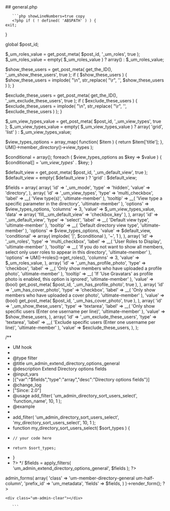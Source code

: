 

<div class="phpdocumentor-element -file">
    ## general.php

        

    
       ```php showLineNumbers=true copy
       <?php if ( ! defined( 'ABSPATH' ) ) {
	exit;
}

global $post_id;

$_um_roles_value = get_post_meta( $post_id, '_um_roles', true );
$_um_roles_value = empty( $_um_roles_value ) ? array() : $_um_roles_value;

$show_these_users = get_post_meta( get_the_ID(), '_um_show_these_users', true );
if ( $show_these_users ) {
	$show_these_users = implode( "\n", str_replace( "\r", '', $show_these_users ) );
}

$exclude_these_users = get_post_meta( get_the_ID(), '_um_exclude_these_users', true );
if ( $exclude_these_users ) {
	$exclude_these_users = implode( "\n", str_replace( "\r", '', $exclude_these_users ) );
}

$_um_view_types_value = get_post_meta( $post_id, '_um_view_types', true );
$_um_view_types_value = empty( $_um_view_types_value ) ? array( 'grid', 'list' ) : $_um_view_types_value;

$view_types_options = array_map(
	function( $item ) {
		return $item['title'];
	},
	UM()->member_directory()->view_types
);

$conditional = array();
foreach ( $view_types_options as $key => $value ) {
	$conditional[] = '_um_view_types_' . $key;
}

$default_view = get_post_meta( $post_id, '_um_default_view', true );
$default_view = empty( $default_view ) ? 'grid' : $default_view;

$fields = array(
	array(
		'id'    => '_um_mode',
		'type'  => 'hidden',
		'value' => 'directory',
	),
	array(
		'id'      => '_um_view_types',
		'type'    => 'multi_checkbox',
		'label'   => __( 'View type(s)', 'ultimate-member' ),
		'tooltip' => __( 'View type a specific parameter in the directory', 'ultimate-member' ),
		'options' => $view_types_options,
		'columns' => 3,
		'value'   => $_um_view_types_value,
		'data'    => array( 'fill__um_default_view' => 'checkbox_key' ),
	),
	array(
		'id'          => '_um_default_view',
		'type'        => 'select',
		'label'       => __( 'Default view type', 'ultimate-member' ),
		'tooltip'     => __( 'Default directory view type', 'ultimate-member' ),
		'options'     => $view_types_options,
		'value'       => $default_view,
		'conditional' => array( implode( '|', $conditional ), '~', 1 ),
	),
	array(
		'id'      => '_um_roles',
		'type'    => 'multi_checkbox',
		'label'   => __( 'User Roles to Display', 'ultimate-member' ),
		'tooltip' => __( 'If you do not want to show all members, select only user roles to appear in this directory', 'ultimate-member' ),
		'options' => UM()->roles()->get_roles(),
		'columns' => 3,
		'value'   => $_um_roles_value,
	),
	array(
		'id'      => '_um_has_profile_photo',
		'type'    => 'checkbox',
		'label'   => __( 'Only show members who have uploaded a profile photo', 'ultimate-member' ),
		'tooltip' => __( 'If \'Use Gravatars\' as profile photo is enabled, this option is ignored', 'ultimate-member' ),
		'value'   => (bool) get_post_meta( $post_id, '_um_has_profile_photo', true ),
	),
	array(
		'id'    => '_um_has_cover_photo',
		'type'  => 'checkbox',
		'label' => __( 'Only show members who have uploaded a cover photo', 'ultimate-member' ),
		'value' => (bool) get_post_meta( $post_id, '_um_has_cover_photo', true ),
	),
	array(
		'id'    => '_um_show_these_users',
		'type'  => 'textarea',
		'label' => __( 'Only show specific users (Enter one username per line)', 'ultimate-member' ),
		'value' => $show_these_users,
	),
	array(
		'id'    => '_um_exclude_these_users',
		'type'  => 'textarea',
		'label' => __( 'Exclude specific users (Enter one username per line)', 'ultimate-member' ),
		'value' => $exclude_these_users,
	),
);

/**
 * UM hook
 *
 * @type filter
 * @title um_admin_extend_directory_options_general
 * @description Extend Directory options fields
 * @input_vars
 * [{"var":"$fields","type":"array","desc":"Directory options fields"}]
 * @change_log
 * ["Since: 2.0"]
 * @usage add_filter( 'um_admin_directory_sort_users_select', 'function_name', 10, 1 );
 * @example
 * <?php
 * add_filter( 'um_admin_directory_sort_users_select', 'my_directory_sort_users_select', 10, 1 );
 * function my_directory_sort_users_select( $sort_types ) {
 *     // your code here
 *     return $sort_types;
 * }
 * ?>
 */
$fields = apply_filters( 'um_admin_extend_directory_options_general', $fields ); ?>

<div class="um-admin-metabox">
	<?php
	UM()->admin_forms(
		array(
			'class'     => 'um-member-directory-general um-half-column',
			'prefix_id' => 'um_metadata',
			'fields'    => $fields,
		)
	)->render_form();
	?>

	<div class="um-admin-clear"></div>
</div>

       ```
</div>
